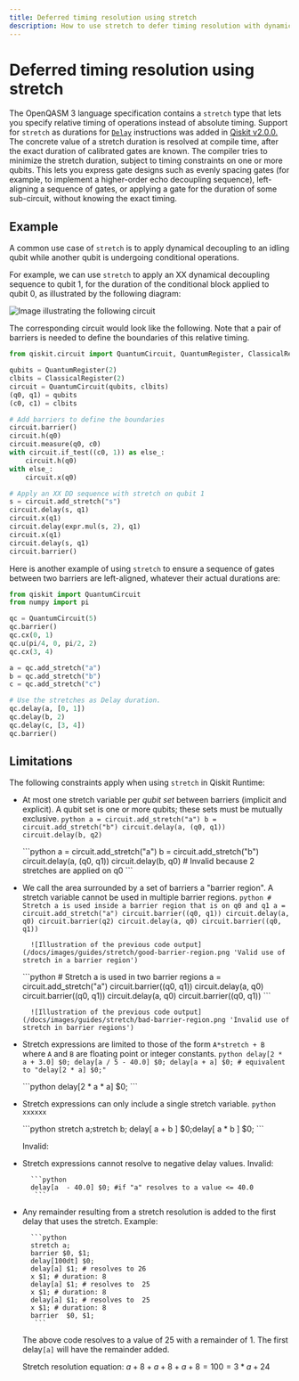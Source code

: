 ```yaml
---
title: Deferred timing resolution using stretch
description: How to use stretch to defer timing resolution with dynamic circuits
---
```


# Deferred timing resolution using stretch

The OpenQASM 3 language specification contains a `stretch` type that lets you specify relative timing of operations instead of absolute timing. Support for `stretch` as durations for [`Delay`](/docs/api/qiskit/circuit#qiskit.circuit.Delay) instructions was added in [Qiskit v2.0.0.](/docs/api/qiskit/release-notes/2.0#200) The concrete value of a stretch duration is resolved at compile time, after the exact duration of calibrated gates are known.  The compiler tries to minimize the stretch duration, subject to timing constraints on one or more qubits. This lets you express gate designs such as evenly spacing gates (for example, to implement a higher-order echo decoupling sequence), left-aligning a sequence of gates, or applying a gate for the duration of some sub-circuit, without knowing the exact timing.

## Example

A common use case of `stretch` is to apply dynamical decoupling to an idling qubit while another qubit is undergoing conditional operations.

For example, we can use `stretch` to apply an XX dynamical decoupling sequence to qubit 1, for the duration of the conditional block applied to qubit 0, as illustrated by the following diagram:

![Image illustrating the following circuit](/docs/images/guides/stretch/stretch.avif)

The corresponding circuit would look like the following. Note that a pair of barriers is needed to define the boundaries of this relative timing.

```python
from qiskit.circuit import QuantumCircuit, QuantumRegister, ClassicalRegister

qubits = QuantumRegister(2)
clbits = ClassicalRegister(2)
circuit = QuantumCircuit(qubits, clbits)
(q0, q1) = qubits
(c0, c1) = clbits

# Add barriers to define the boundaries
circuit.barrier()
circuit.h(q0)
circuit.measure(q0, c0)
with circuit.if_test((c0, 1)) as else_:
    circuit.h(q0)
with else_:
    circuit.x(q0)

# Apply an XX DD sequence with stretch on qubit 1
s = circuit.add_stretch("s")
circuit.delay(s, q1)
circuit.x(q1)
circuit.delay(expr.mul(s, 2), q1)
circuit.x(q1)
circuit.delay(s, q1)
circuit.barrier()
```

Here is another example of using `stretch` to ensure a sequence of gates between two barriers are left-aligned, whatever their actual durations are:
```python
from qiskit import QuantumCircuit
from numpy import pi

qc = QuantumCircuit(5)
qc.barrier()
qc.cx(0, 1)
qc.u(pi/4, 0, pi/2, 2)
qc.cx(3, 4)

a = qc.add_stretch("a")
b = qc.add_stretch("b")
c = qc.add_stretch("c")

# Use the stretches as Delay duration.
qc.delay(a, [0, 1])
qc.delay(b, 2)
qc.delay(c, [3, 4])
qc.barrier()
```

## Limitations

The following constraints apply when using `stretch` in Qiskit Runtime:

- At most one stretch variable per _qubit set_ between barriers (implicit and explicit). A qubit set is one or more qubits; these sets must be mutually exclusive.
    <Tabs>
     <TabItem value="Valid" label="Valid">
        ```python
        a = circuit.add_stretch("a")
        b = circuit.add_stretch("b")
        circuit.delay(a, (q0, q1))
        circuit.delay(b, q2)
        ```
     </TabItem>

     <TabItem value="Invalid" label="Invalid">
        ```python
        a = circuit.add_stretch("a")
        b = circuit.add_stretch("b")
        circuit.delay(a, (q0, q1))
        circuit.delay(b, q0)  # Invalid because 2 stretches are applied on q0
        ```
     </TabItem>
    </Tabs>

- We call the area surrounded by a set of barriers a "barrier region". A stretch variable cannot be used in multiple barrier regions.
    <Tabs>
     <TabItem value="Valid" label="Valid">
        ```python
        # Stretch a is used inside a barrier region that is on q0 and q1
        a = circuit.add_stretch("a")
        circuit.barrier((q0, q1))
        circuit.delay(a, q0)
        circuit.barrier(q2)
        circuit.delay(a, q0)
        circuit.barrier((q0, q1))
        ```

        ![Illustration of the previous code output](/docs/images/guides/stretch/good-barrier-region.png 'Valid use of stretch in a barrier region')

     </TabItem>

     <TabItem value="Invalid" label="Invalid">
        ```python
        # Stretch a is used in two barrier regions
        a = circuit.add_stretch("a")
        circuit.barrier((q0, q1))
        circuit.delay(a, q0)
        circuit.barrier((q0, q1))
        circuit.delay(a, q0)
        circuit.barrier((q0, q1))
         ```

        ![Illustration of the previous code output](/docs/images/guides/stretch/bad-barrier-region.png 'Invalid use of stretch in barrier regions')

     </TabItem>
    </Tabs>

- Stretch expressions are limited to those of the form `A*stretch + B` where `A` and `B` are floating point or integer constants.
    <Tabs>
     <TabItem value="Valid" label="Valid">
        ```python
        delay[2 * a + 3.0] $0;
        delay[a / 5 - 40.0] $0;
        delay[a + a] $0; # equivalent to "delay[2 * a] $0;"
        ```
     </TabItem>

     <TabItem value="Invalid" label="Invalid">
        ```python
        delay[2 * a * a] $0;
         ```
     </TabItem>
    </Tabs>

- Stretch expressions can only include a single stretch variable.
    <Tabs>
     <TabItem value="Valid" label="Valid">
        ```python
        xxxxxx
        ```
     </TabItem>

     <TabItem value="Invalid" label="Invalid">
        ```python
        stretch a;stretch b;
        delay[ a + b ] $0;delay[ a * b ] $0;
         ```
     </TabItem>
    </Tabs>

    Invalid:



- Stretch expressions cannot resolve to negative delay values.
    Invalid:

        ```python
        delay[a  - 40.0] $0; #if "a" resolves to a value <= 40.0
         ```

- Any remainder resulting from a stretch resolution is added to the first delay that uses the stretch.
    Example:

        ```python
        stretch a;
        barrier $0, $1;
        delay[100dt] $0;
        delay[a] $1; # resolves to 26
        x $1; # duration: 8
        delay[a] $1; # resolves to  25
        x $1; # duration: 8
        delay[a] $1; # resolves to  25
        x $1; # duration: 8
        barrier  $0, $1;
         ```

    The above code resolves to a value of 25 with a remainder of 1. The first delay`[a]` will have the remainder added.

    Stretch resolution equation:  $a + 8 + a + 8 + a + 8 = 100   =   3*a + 24$
